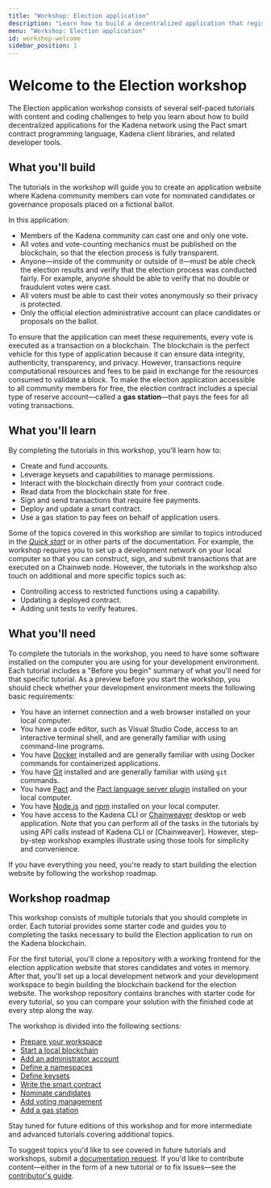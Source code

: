 ```yaml
---
title: "Workshop: Election application"
description: "Learn how to build a decentralized application that registers votes on the Kadena blockchain."
menu: "Workshop: Election application"
id: workshop-welcome
sidebar_position: 1
---
```


# Welcome to the Election workshop

The Election application workshop consists of several self-paced tutorials with content and coding challenges to help you learn about how to build decentralized applications for the Kadena network using the Pact smart contract programming language, Kadena client libraries, and related developer tools.

## What you'll build

The tutorials in the workshop will guide you to create an application website where Kadena community members can vote for nominated candidates or governance proposals placed on a fictional ballot.

In this application:

- Members of the Kadena community can cast one and only one vote.
- All votes and vote-counting mechanics must be published on the blockchain, so that the election process is fully transparent.
- Anyone—inside of the community or outside of it—must be able check the election results and verify that the election process was conducted fairly.
  For example, anyone should be able to verify that no double or fraudulent
  votes were cast.
- All voters must be able to cast their votes anonymously so their privacy is protected.
- Only the official election administrative account can place candidates or proposals on the ballot.

To ensure that the application can meet these requirements, every vote is executed as a transaction on a blockchain. 
The blockchain is the perfect vehicle for this type of application because it can ensure data integrity, authenticity, transparency, and privacy. 
However, transactions require computational resources and fees to be paid in exchange for the resources consumed to validate a block.
To make the election application accessible to all community members for free, the election contract includes a special type of reserve account—called a **gas station**—that pays the fees for all voting transactions.

## What you'll learn

By completing the tutorials in this workshop, you’ll learn how to:

- Create and fund accounts.
- Leverage keysets and capabilities to manage permissions.
- Interact with the blockchain directly from your contract code.
- Read data from the blockchain state for free.
- Sign and send transactions that require fee payments.
- Deploy and update a smart contract.
- Use a gas station to pay fees on behalf of application users.

Some of the topics covered in this workshop are similar to topics introduced in the [_Quick start_](/quickstart) or in other parts of the documentation. 
For example, the workshop requires you to set up a development network on your local computer so that you can construct, sign, and submit transactions that are executed on a Chainweb node. 
However, the tutorials in the workshop also touch on additional and more specific topics such as:

- Controlling access to restricted functions using a capability.
- Updating a deployed contract.
- Adding unit tests to verify features.

## What you'll need

To complete the tutorials in the workshop, you need to have some software installed on the computer you are using for your development environment. 
Each tutorial includes a "Before you begin" summary of what you'll need for that specific tutorial. 
As a preview before you start the workshop, you should check whether your development environment meets the following basic requirements:

- You have an internet connection and a web browser installed on your local computer.
- You have a code editor, such as Visual Studio Code, access to an interactive terminal shell, and are generally familiar with using command-line programs.
- You have [Docker](https://docs.docker.com/get-docker/) installed and are generally familiar with using Docker commands for containerized applications.
- You have [Git](https://git-scm.com/downloads) installed and are generally familiar with using `git` commands.
- You have [Pact](https://github.com/kadena-io/pact#installing-pact) and the [Pact language server plugin](https://github.com/kadena-io/pact-lsp/releases) installed on your local computer.
- You have [Node.js](https://nodejs.dev/en/learn/how-to-install-nodejs/) and [npm](https://docs.npmjs.com/downloading-and-installing-node-js-and-npm) installed on your local computer.
- You have access to the Kadena CLI or [Chainweaver](https://github.com/kadena-io/chainweaver/releases) desktop or web application.
  Note that you can perform all of the tasks in the tutorials by using API calls instead of Kadena CLI or [Chainweaver].
  However, step-by-step workshop examples illustrate using those tools for simplicity and convenience.

If you have everything you need, you're ready to start building the election website by following the workshop roadmap.

## Workshop roadmap

This workshop consists of multiple tutorials that you should complete in order.
Each tutorial provides some starter code and guides you to completing the tasks necessary to build the Election application to run on the Kadena blockchain.

For the first tutorial, you'll clone a repository with a working frontend for the election application website that stores candidates and votes in memory. 
After that, you'll set up a local development network and your development workspace to begin building the blockchain backend for the election website. 
The workshop repository contains branches with starter code for every tutorial, so you can
compare your solution with the finished code at every step along the way.

The workshop is divided into the following sections:

- [Prepare your workspace](/resources/election-workshop/1-prepare-your-workspace)
- [Start a local blockchain](/resources/election-workshop/2-start-a-local-blockchain)
- [Add an administrator account](/resources/election-workshop/add-admin-account)
- [Define a namespaces](/resources/election-workshop/define-a-namespace)
- [Define keysets](/resources/election-workshop/define-keysets)
- [Write the smart contract](/resources/election-workshop/write-a-smart-contract)
- [Nominate candidates](/resources/election-workshop/nominate-candidates)
- [Add voting management](/resources/election-workshop/add-vote-management)
- [Add a gas station](/resources/election-workshop/add-a-gas-station)

Stay tuned for future editions of this workshop and for more intermediate and
advanced tutorials covering additional topics.

To suggest topics you'd like to see covered in future tutorials and workshops,
submit a [documentation request](https://github.com/kadena-docs/kadena-docs/issues/new?assignees=&labels=documentation&projects=&template=003-improve_documentation.yml).
If you'd like to contribute content—either in the form of a new tutorial or to fix issues—see the [contributor's guide](/resources/contribute-docs).
